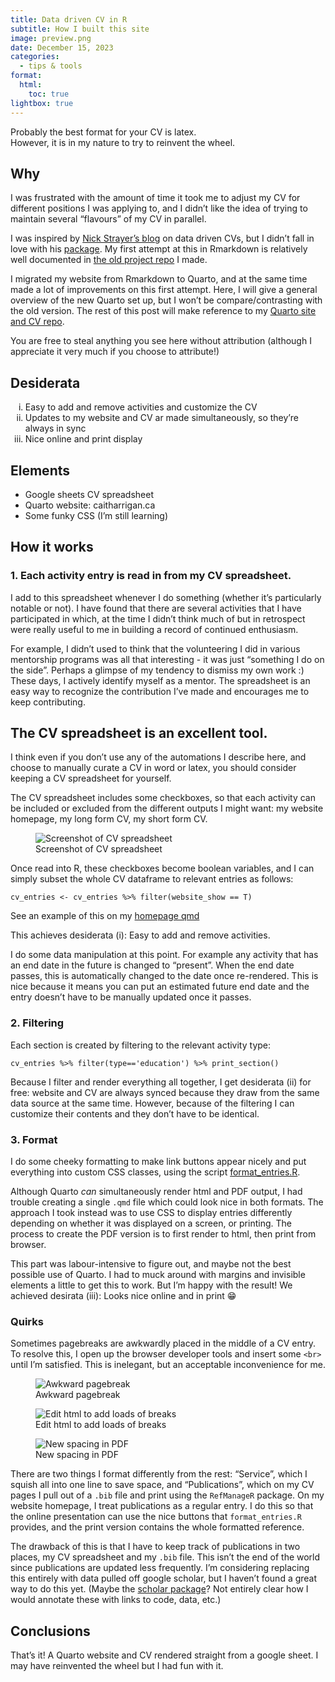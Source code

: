 ```yaml
---
title: Data driven CV in R
subtitle: How I built this site 
image: preview.png
date: December 15, 2023
categories:
  - tips & tools
format:
  html:
    toc: true
lightbox: true
---
```


Probably the best format for your CV is latex.\
However, it is in my nature to try to reinvent the wheel.

## Why

I was frustrated with the amount of time it took me to adjust my CV for different positions I was applying to, and I didn't like the idea of trying to maintain several "flavours" of my CV in parallel.

I was inspired by [Nick Strayer's blog](https://livefreeordichotomize.com/posts/2019-09-04-data-driven-cv/) on data driven CVs, but I didn't fall in love with his [package](https://nickstrayer.me/datadrivencv/). My first attempt at this in Rmarkdown is relatively well documented in [the old project repo](https://github.com/harrig12/cait-vitae) I made.

I migrated my website from Rmarkdown to Quarto, and at the same time made a lot of improvements on this first attempt. Here, I will give a general overview of the new Quarto set up, but I won't be compare/contrasting with the old version. The rest of this post will make reference to my [Quarto site and CV repo](https://github.com/harrig12/caitharrigan.ca/tree/Quarto).

You are free to steal anything you see here without attribution (although I appreciate it very much if you choose to attribute!)

## Desiderata

i)  Easy to add and remove activities and customize the CV
ii) Updates to my website and CV ar made simultaneously, so they're always in sync
iii) Nice online and print display

## Elements

-   Google sheets CV spreadsheet
-   Quarto website: caitharrigan.ca
-   Some funky CSS (I'm still learning)

## How it works

### 1. Each activity entry is read in from my CV spreadsheet.

I add to this spreadsheet whenever I do something (whether it's particularly notable or not). I have found that there are several activities that I have participated in which, at the time I didn't think much of but in retrospect were really useful to me in building a record of continued enthusiasm.

For example, I didn't used to think that the volunteering I did in various mentorship programs was all that interesting - it was just "something I do on the side". [Perhaps a glimpse of my tendency to dismiss my own work :)]{.aside} These days, I actively identify myself as a mentor. The spreadsheet is an easy way to recognize the contribution I've made and encourages me to keep contributing.

::: callout-tip
## The CV spreadsheet is an excellent tool.

I think even if you don't use any of the automations I describe here, and choose to manually curate a CV in word or latex, you should consider keeping a CV spreadsheet for yourself.
:::

The CV spreadsheet includes some checkboxes, so that each activity can be included or excluded from the different outputs I might want: my website homepage, my long form CV, my short form CV.

![Screenshot of CV spreadsheet](preview.png)

Once read into R, these checkboxes become boolean variables, and I can simply subset the whole CV dataframe to relevant entries as follows:

`cv_entries <- cv_entries %>% filter(website_show == T)`

See an example of this on my [homepage qmd](https://github.com/harrig12/caitharrigan.ca/blob/b6957968a7185e936faeb692087911df5f75fda6/index.qmd#L51)

This achieves desiderata (i): Easy to add and remove activities.

I do some data manipulation at this point. For example any activity that has an end date in the future is changed to "present". When the end date passes, this is automatically changed to the date once re-rendered. This is nice because it means you can put an estimated future end date and the entry doesn't have to be manually updated once it passes.

### 2. Filtering

Each section is created by filtering to the relevant activity type:

`cv_entries %>% filter(type=='education') %>% print_section()`

Because I filter and render everything all together, I get desiderata (ii) for free: website and CV are always synced because they draw from the same data source at the same time. However, because of the filtering I can customize their contents and they don't have to be identical.

### 3. Format

I do some cheeky formatting to make link buttons appear nicely and put everything into custom CSS classes, using the script [format_entries.R](https://github.com/harrig12/caitharrigan.ca/blob/b6957968a7185e936faeb692087911df5f75fda6/format_entries.R).

Although Quarto *can* simultaneously render html and PDF output, I had trouble creating a single `.qmd` file which could look nice in both formats. The approach I took instead was to use CSS to display entries differently depending on whether it was displayed on a screen, or printing. The process to create the PDF version is to first render to html, then print from browser.

This part was labour-intensive to figure out, and maybe not the best possible use of Quarto. I had to muck around with margins and invisible elements a little to get this to work. But I'm happy with the result! We achieved desirata (iii): Looks nice online and in print 😁

### Quirks

Sometimes pagebreaks are awkwardly placed in the middle of a CV entry. To resolve this, I open up the browser developer tools and insert some `<br>` until I'm satisfied. This is inelegant, but an acceptable inconvenience for me.

::: {layout-ncol=3}

![Awkward pagebreak](print_bad.png){group="quirks"}

![Edit html to add loads of breaks](edit_html.png){group="quirks"}

![New spacing in PDF](new_space.png){group="quirks"}
:::


There are two things I format differently from the rest: "Service", which I squish all into one line to save space, and "Publications", which on my CV pages I pull out of a `.bib` file and print using the `RefManageR` package. On my website homepage, I treat publications as a regular entry. I do this so that the online presentation can use the nice buttons that `format_entries.R` provides, and the print version contains the whole formatted reference.

The drawback of this is that I have to keep track of publications in two places, my CV spreadsheet and my `.bib` file. This isn't the end of the world since publications are updated less frequently. I'm considering replacing this entirely with data pulled off google scholar, but I haven't found a great way to do this yet. (Maybe the [scholar package](https://cran.r-project.org/web/packages/scholar/index.html)? Not entirely clear how I would annotate these with links to code, data, etc.)

## Conclusions

That's it! A Quarto website and CV rendered straight from a google sheet. I may have reinvented the wheel but I had fun with it.


